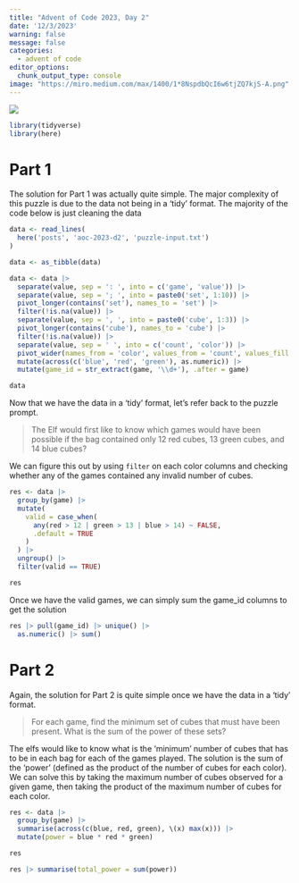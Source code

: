 ```yaml
---
title: "Advent of Code 2023, Day 2"
date: '12/3/2023'
warning: false
message: false
categories:
  - advent of code
editor_options: 
  chunk_output_type: console
image: "https://miro.medium.com/max/1400/1*8NspdbQcI6w6tjZQ7kjS-A.png"
---
```


![](https://miro.medium.com/v2/resize:fit:4800/format:webp/1*8NspdbQcI6w6tjZQ7kjS-A.png)

```r
library(tidyverse)
library(here)

```

# Part 1

The solution for Part 1 was actually quite simple. The major complexity of this puzzle is due to the data not being in a 'tidy' format. The majority of the code below is just cleaning the data

```r
data <- read_lines(
  here('posts', 'aoc-2023-d2', 'puzzle-input.txt')
)

data <- as_tibble(data)

data <- data |> 
  separate(value, sep = ': ', into = c('game', 'value')) |> 
  separate(value, sep = '; ', into = paste0('set', 1:10)) |> 
  pivot_longer(contains('set'), names_to = 'set') |> 
  filter(!is.na(value)) |> 
  separate(value, sep = ', ', into = paste0('cube', 1:3)) |> 
  pivot_longer(contains('cube'), names_to = 'cube') |> 
  filter(!is.na(value)) |> 
  separate(value, sep = ' ', into = c('count', 'color')) |> 
  pivot_wider(names_from = 'color', values_from = 'count', values_fill = '0') |> 
  mutate(across(c('blue', 'red', 'green'), as.numeric)) |> 
  mutate(game_id = str_extract(game, '\\d+'), .after = game)

data

```

Now that we have the data in a 'tidy' format, let's refer back to the puzzle prompt.

> The Elf would first like to know which games would have been possible if the bag contained only 12 red cubes, 13 green cubes, and 14 blue cubes?

We can figure this out by using `filter` on each color columns and checking whether any of the games contained any invalid number of cubes.

```r
res <- data |> 
  group_by(game) |>
  mutate(
    valid = case_when(
      any(red > 12 | green > 13 | blue > 14) ~ FALSE,
      .default = TRUE
    )
  ) |> 
  ungroup() |> 
  filter(valid == TRUE)

res

```

Once we have the valid games, we can simply sum the game_id columns to get the solution

```r
res |> pull(game_id) |> unique() |> 
  as.numeric() |> sum()
```

# Part 2

Again, the solution for Part 2 is quite simple once we have the data in a 'tidy' format.

> For each game, find the minimum set of cubes that must have been present. What is the sum of the power of these sets?

The elfs would like to know what is the 'minimum' number of cubes that has to be in each bag for each of the games played. The solution is the sum of the 'power' (defined as the product of the number of cubes for each color). We can solve this by taking the maximum number of cubes observed for a given game, then taking the product of the maximum number of cubes for each color.

```r

res <- data |> 
  group_by(game) |>
  summarise(across(c(blue, red, green), \(x) max(x))) |> 
  mutate(power = blue * red * green)

res

res |> summarise(total_power = sum(power))
```

